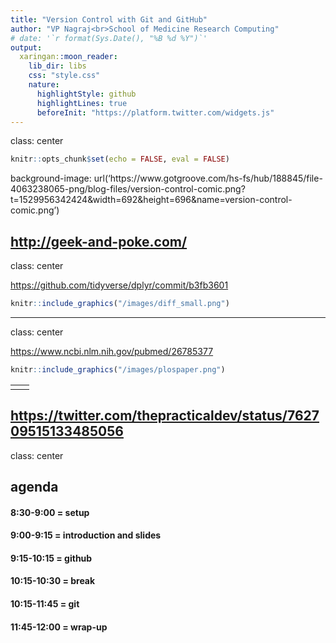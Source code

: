 ```yaml
---
title: "Version Control with Git and GitHub"
author: "VP Nagraj<br>School of Medicine Research Computing"
# date: '`r format(Sys.Date(), "%B %d %Y")`'
output:
  xaringan::moon_reader:
    lib_dir: libs
    css: "style.css"
    nature:
      highlightStyle: github
      highlightLines: true
      beforeInit: "https://platform.twitter.com/widgets.js" 
---
```

class: center
```r
knitr::opts_chunk$set(echo = FALSE, eval = FALSE)
```
background-image: url('https://www.gotgroove.com/hs-fs/hub/188845/file-4063238065-png/blog-files/version-control-comic.png?t=1529956342424&width=692&height=696&name=version-control-comic.png')

<http://geek-and-poke.com/>
---
class: center

<https://github.com/tidyverse/dplyr/commit/b3fb3601>

```r
knitr::include_graphics("/images/diff_small.png")
```

---

class: center

<https://www.ncbi.nlm.nih.gov/pubmed/26785377>

```r
knitr::include_graphics("/images/plospaper.png")
```

---
<table class="table">
  <tbody>
    <tr>
      <td><img src="/images/git.svg" style="width:100px;height:100px;"><img></td>
      <td style = "padding-left:50px;"><h3>Git</h3></td>
      <td style = "padding-left:50px;">Version control software</td>
    </tr>
    <tr>
      <td><img src="/images/github-desktop.png" style="width:100px;height:100px;"></img></td>
      <td style = "padding-left:50px;"><h3>GitHub Desktop</h3></td>
      <td style = "padding-left:50px;">Desktop client for using syncing files from your computer to GitHub</td>
    </tr>
    <tr>
      <td><img src="/images/github.png" style="width:100px;height:100px;"></img></td>
      <td style = "padding-left:50px;"><h3>GitHub</h3></td>
      <td style = "padding-left:50px;">Website for hosting and managing Git repositories</td>
    </tr>
    <tr>
      <td><img src="/images/bitbucket.png" style="width:100px;height:100px;"></img></td>
      <td style = "padding-left:50px;"><h3>Bitbucket</h3></td>
      <td style = "padding-left:50px;">Website for hosting and managing either Mercurial or Git repositories</td>
    </tr>
    <tr>
      <td><img src="/images/gitlab.svg" style="width:100px;height:100px;"></img></td>
      <td style = "padding-left:50px;"><h3>GitLab</h3></td>
      <td style = "padding-left:50px;">Website for hosting and managing Git repositories with additional tools to build/deploy the code/programs</td>
    </tr>
  </tbody>
</table>
---
<table class="table">
  <tbody>
    <tr>
      <td><img src="/images/git.svg" style="width:100px;height:100px;"></img></td>
      <td style = "padding-left:50px;"><h3>Git</h3></td>
      <td style = "padding-left:50px;">Version control software</td>
    </tr>
    <tr>
      <td><img src="/images/github-desktop.png" style="width:100px;height:100px;"></img></td>
      <td style = "padding-left:50px; text-decoration: line-through;"><h3>GitHub Desktop</h3></td>
      <td style = "padding-left:50px; text-decoration: line-through;">Desktop client for using syncing files from your computer to GitHub</td>
    </tr>
    <tr>
      <td><img src="/images/github.png" style="width:100px;height:100px;"></img></td>
      <td style = "padding-left:50px;"><h3>GitHub</h3></td>
      <td style = "padding-left:50px;">Website for hosting and managing Git repositories</td>
    </tr>
    <tr>
      <td><img src="/images/bitbucket.png" style="width:100px;height:100px;"></img></td>
      <td style = "padding-left:50px; text-decoration: line-through;"><h3>Bitbucket</h3></td>
      <td style = "padding-left:50px; text-decoration: line-through;">Website for hosting and managing either Mercurial or Git repositories</td>
    </tr>
    <tr>
      <td><img src="/images/gitlab.svg" style="width:100px;height:100px;"></img></td>
      <td style = "padding-left:50px; text-decoration: line-through;"><h3>GitLab</h3></td>
      <td style = "padding-left:50px; text-decoration: line-through;">Website for hosting and managing Git repositories with additional tools to build/deploy the code/programs</td>
    </tr>
  </tbody>
</table>

---
<blockquote class="twitter-tweet" data-lang="en" width = "300" min-width="300" style="padding-left:240px;"> <a href="https://twitter.com/thepracticaldev/status/762709515133485056?lang=en"></a></blockquote>

<https://twitter.com/thepracticaldev/status/762709515133485056>
---
class: center

## agenda

#### 8:30-9:00 = setup

#### 9:00-9:15 = introduction and slides

#### 9:15-10:15 = github

#### 10:15-10:30 = break

#### 10:15-11:45 = git

#### 11:45-12:00 = wrap-up